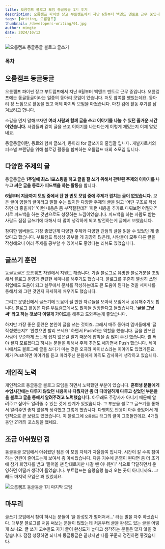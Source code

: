 ```yaml
---
title: 오름캠프 블로그 모임 동글동글 1기 후기
description: 오름캠프 파이썬 장고 부트캠프에서 지난 6월부터 백엔드 멘토로 근무 중입니다. 오름캠프에는 동글동글이라는 일종의 동아리 모임이 있습니다. 저도 참여를 했었는데요. 동아리 장 느낌으로 활동을 했고 어제 마지막 모임을 마쳤습니다. 마친 김에 활동 후기를 남겨보려고 합니다.
tags: [Writing, 오름캠프]
thumbnail: /developers-writing/01.jpg
author: mingke
date: 2024/10/12
---
```


<Image src="/developers-writing/01.jpg" alt="오름캠프 동글동글 블로그 글쓰기" />

### 목차

## 오름캠프 동글동글

오름캠프 파이썬 장고 부트캠프에서 지난 6월부터 백엔드 멘토로 근무 중입니다. 오름캠프에는 동글동글이라는 일종의 동아리 모임이 있습니다. 저도 참여를 했었는데요. 동아리 장 느낌으로 활동을 했고 어제 마지막 모임을 마쳤습니다. 마친 김에 활동 후기를 남겨보려고 합니다.

소감을 먼저 말해보자면 **여러 사람과 함께 글을 쓰고 이야기를 나눌 수 있던 즐거운 시간이었습니다.** 사람들과 같이 글을 쓰고 이야기를 나눈다는게 이렇게 재밌는지 이제 알았네요.

<Callout emoji="💡">

동글동글이란,
동료와 함께 글쓰기, 동아리 for 글쓰기의 줄임말 입니다.
개발자로서의 퍼스널 브랜딩을 위해 블로깅 활동을 함께하는 오름캠프 내의 소모임 입니다.

</Callout>

## 다양한 주제의 글

동글동글은 **1주일에 최소 1포스팅을 하고 글을 잘 쓰기 위해서 관련된 주제의 이야기를 나누고 써온 글을 동료가 피드백을 하는 활동**을 합니다.

**6월부터 지금까지 모임 중에서 단 한 번도 모임 중에 주제가 겹치는 글이 없었습니다.** 모든 글이 양질의 글이라고 말할 수는 없지만 다양한 주제의 글을 읽고 ‘어떤 구조로 작성하면 더 좋을까?’ ‘이런 내용은 좀 부적절한데?’ ‘이런 내용을 추가로 다뤄보면 어떨까?’ 서로 피드백을 하는 것만으로도 성장하는 느낌이었습니다. 피드백을 하는 사람도 받는 사람도 점점 글쓰기에 대해서 더 많이 생각하게 되고 발전하는게 글에서 보였습니다.

참여한 멤버들도 가장 좋았던게 다양한 주제와 다양한 관점의 글을 읽을 수 있었던 게 좋았다고 했습니다. 부트캠프 특성상 공부할 게 굉장히 많은데, 사람들이 모두 다른 글을 작성해오니 여러 주제를 공부할 수 있어서도 좋았다는 리뷰도 있었습니다.

## 글쓰기 훈련

동글동글은 오름캠프 차원에서 지원도 해줍니다. 기술 블로그로 유명한 블로거분을 초청해서 블로그 운영과 관련한 세미나를 해주기도 했습니다. 블로그를 꾸준히 열심히 쓰면 취업에도 도움이 되고 실무에서 문서를 작성하는데도 큰 도움이 된다는 것을 세미나를 통해서 왜 그런 것인지 자세하게 배우기도 했습니다.

그리고 운영진에서 글쓰기에 도움이 될 만한 자료들을 모아서 모임에서 공유해주기도 합니다. 블로그 활동은 다른 부트캠프에서도 많이들 권장한다고 들었습니다. **‘글을 그냥 써’ 라고 하는 것보다 이렇게 가이드**를 해주고 도와주는게 좋았습니다.

하지만 가장 좋은 훈련은 본인이 글을 쓰는 것이죠. 그래서 매주 동아리 멤버들에게 ‘글 작성했는지?’ ‘안썼으면 빨리 쓰세요’ 하면서 Push하는 역할을 했습니다. 글을 안쓰던 사람이 꾸준하게 쓰는게 쉽지 않은걸 알기 때문에 압박을 좀 많이 주긴 했습니다. 뭘 써야 될지 모르겠다고 하시는 분들을 위해서 주제 추천도 해가면서 Push 했습니다. 세미나에서도 블로그에 글을 쓰다가 마는 것은 오히려 마이너스라는 이야기도 있었거든요. 제가 Push하면 이야기를 듣고 따라주신 분들에게 아직도 감사하게 생각하고 있습니다.

## 개인적 노력

개인적으로 동글동글 블로그 모임을 하면서 노력했던 부분이 있습니다. **훈련생 분들에게 수업시간에는 다루지 않았던 내용이나 다뤘지만 좀 더 디테일하게 다루고 싶었던 부분들을 블로그 글을 통해서 알려주려고 노력했습니다.** 아무래도 주강사가 아니기 때문에 알려주고 싶어도 알려줄 수 있는 것에 한계가 있었습니다. 그 부분을 블로그 글쓰기를 통해서 알려주면 좋지 않을까 생각했고 그렇게 했습니다. 다행히도 반응이 아주 좋았어서 개인적으로 큰 보람도 있었습니다. 이 블로그에 `오름캠프` 태그의 글이 그것들인데요. 4개월 동안 21개의 포스팅을 했네요.

## 조금 아쉬웠던 점

동글동글 모임에서 아쉬웠던 점은 이 모임 자체가 자율참여 입니다. 시간이 갈 수록 참여하는 인원이 줄어드는게 보여서 좀 아쉬웠습니다. 다음 기수에 운영이 된다면 좀 더 초기에 참가 희망자를 받고 ‘들어올 땐 맘대로지만 나갈 땐 아니란다’ 식으로 닥달하면서 운영하면 어떨까 생각이 들었습니다. 부트캠프는 슬렁슬렁 놀러 오는 곳이 아니니까요. 그래도 마지막 모임은 꽤 있었네요.

<Image
  src="/developers-writing/03.png"
  alt="오름캠프 동글동글 1기 마지막 모임"
  caption="오름캠프 파이썬 장고 부트캠프 동글동글 1기 마지막 모임"
  fullWidth={false}
/>

## 마무리

글쓰기 모임에서 참여 하시는 분들이 ‘글 완성도가 떨어져서…’ 라는 말을 자주 하셨습니다. 대부분 블로그를 처음 써보는 분들이 많았는데 처음부터 글을 완성도 있는 글을 어떻게 쓰나요. 글 쓰기 고수들도 자기 글이 완성도가 높다고 생각하는 분들은 많지 않을 것 같습니다. 점점 성장하면 되니까 동글동글은 끝났지만 다들 꾸준히 정진하면 좋겠습니다.

<Link url="https://chaechae.life/blog/orm-camp-tech-blog" />
